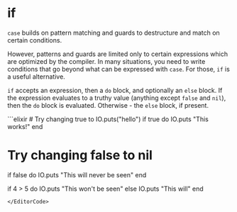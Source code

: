 
# if

`case` builds on pattern matching and guards to destructure and match on certain conditions.

However, patterns and guards are limited only to certain expressions which are optimized by the compiler. In many situations, you need to write conditions that go beyond what can be expressed with `case`. For those, `if` is a useful alternative.

`if` accepts an expression, then a `do` block, and optionally an `else` block. If the expression evaluates to a truthy value (anything except `false` and `nil`), then the `do` block is evaluated. Otherwise - the `else` block, if present.

<EditorCode>
```elixir
# Try changing true to IO.puts("hello")
if true do
  IO.puts "This works!"
end

# Try changing false to nil
if false do
  IO.puts "This will never be seen"
end

if 4 > 5 do
  IO.puts "This won't be seen"
else
  IO.puts "This will"
end
```
</EditorCode>
